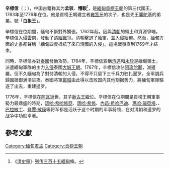 {{Refimprove|time=2018-09-10T05:03:12+00:00}}
{{Infobox royalty
| type                 = monarch
| name               =辛標信<br>{{lang-my-Mymr|ဆင်ဖြူရှင်}}
| title              = 
| image              =
| caption            =
| succession           = [[缅甸君主列表|缅甸国王]]
| reign              =1763年11月28日–1776年6月10日
| coronation         = 1764年5月16日
| investiture        =
| predecessor        =[[囊陀基|囊陀基]]
| successor          =[[新古王|新古王]] 
| reg-type             = [[副王_(東南亞)|副王]]
| regent               = [[新古王|新古]]
|succession1          = [[緬甸|緬甸]][[副王_(東南亞)|副王]]
|reign1               = 1760年5月11日 – 1763年11月28日
|reign-type1 = 任職
|coronation1 = [[囊陀基|囊陀基]]
|cor-type1 = 任命
|predecessor1         = [[囊陀基|囊陀基]]
|successor1           = [[新古王|新古]]
| full name          =孟驳（{{lang-my-Mymr|မောင်ရွ}}）
| birth_date         =1736年9月12日
| birth_place        =[[瑞波|瑞波]]
| death_date         ={{death date and age|1776|6|10|1736|9|12}}
| death_place        =[[阿瓦|阿瓦]]
| burial_date        =
| burial_place       =
| queen              =
| consort            = 
| spouse             =梅拉（Me Hla）
| spouse 1            =
| spouse 2             =
| spouse 3           =
| spouse 4           =
| spouse 5           =
| spouse 6           =
| spouse 7           =
| offspring          = 
| royal house        =
| dynasty            =[[貢榜王朝|貢榜王朝]] 
| father             =[[雍笈牙|雍笈牙]]
| mother             =云山（Yun San）
| children           =
| religion           =[[上座部佛教|上座部佛教]]
}}
{{Burmese characters}}
'''辛標信'''（{{my|m=ဆင်ဖြူရှင်|y=Hsinbyushin}}；{{bd|1736年|9月12日|1776年|6月10日|}}），中国古籍称其为'''孟驳'''、'''懵駁'''<ref>《[[清史稿|清史稿]]》[[:s:清史稿/卷528|列传三百十五]][[:s:清史稿/卷528#緬甸|緬甸]]條。</ref>，是[[緬甸|緬甸]][[貢榜王朝|貢榜王朝]]的第三代國王，1763年至1776年在位。他是貢榜王朝建立者[[雍笈牙|雍笈牙]]的次子，也是先王[[囊陀基|囊陀基]]的弟弟。號「'''白象王'''」。

辛標信在位期間，緬甸不斷對外擴張。1762年起，因與[[清朝|清朝]]的領土和資源爭端，辛標信入侵[[雲南|雲南]]，發動了[[清緬戰爭|清緬戰爭]]。清朝擊退了緬軍，並入侵緬甸。然而，緬甸方面的史書卻聲稱「緬甸四度抵抗了來自清國的入侵」。這場戰爭直到1769年才結束。

同時，辛標信亦對[[泰國|泰國]]發動攻勢。1764年，辛標信宣稱[[清邁|清邁]]和[[永珍|永珍]]是緬甸領土，派遣緬甸軍隊的主力[[泰緬戰爭_(1765年-1767年)|入侵]]泰國[[大城王朝|大城王朝]]。1767年，辛標信攻佔[[阿瑜陀耶|阿瑜陀耶]]，滅暹羅。但不久緬甸為了對付清朝的入侵，不得不只留下三千兵力驻扎暹罗，全军調兵歸國抵御满清进攻。泰國將軍[[鄭昭|鄭昭]]由此得以击败国内其他割据势力，將緬甸軍隊驅逐了出去，重建暹罗。

1776年，辛標信在[[阿瓦|阿瓦]]逝世，其子[[新古王|新古王]]繼位。辛標信在位期間是貢榜王朝軍事勢力最鼎盛的時期，[[瑪哈·希哈修亞|瑪哈·希哈修亞]]、[[瑪哈·希修|瑪哈·希修]]、[[內苗·希哈巴迪|內苗·希哈巴迪]]、[[瑪哈·瑙亞塔|瑪哈·瑙亞塔]]、{{link-en|內苗·瑙亞塔|Ne Myo Nawrahta}}、[[巴拉敏丁|巴拉敏丁]]、[[登賈·敏康|登賈·敏康]]等将军都是活跃于这个时期的军事将领，在对清朝和暹罗的战争中功勋卓著。

== 參考文獻 ==
{{reflist}}

{{start box}}
{{s-reg}}
{{s-before|[[囊陀基|囊陀基]]}}
{{s-title|[[缅甸君主列表|缅甸国王]]|1763年–1776年}}
{{s-after|[[新古王|新古王]]}}
{{s-roy}}
{{s-before|[[囊陀基|囊陀基]]}}
{{s-ttl|title=[[缅甸|缅甸]][[副王_(東南亞)|副王]]|years=1760年–1763年}}
{{s-aft|after=[[新古王|新古]]}}
{{end box}}
{{Burmese monarchs}}
[[Category:缅甸君主|Category:缅甸君主]]
[[Category:贡榜王朝|Category:贡榜王朝]]